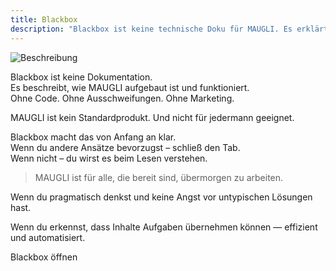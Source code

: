 ```yaml
---
title: Blackbox
description: "Blackbox ist keine technische Doku für MAUGLI. Es erklärt einfach, wie alles funktioniert."
---
```



![Beschreibung](/public/assets/og_image_de.webp)

Blackbox ist keine Dokumentation.  
Es beschreibt, wie MAUGLI aufgebaut ist und funktioniert.  
Ohne Code. Ohne Ausschweifungen. Ohne Marketing.

MAUGLI ist kein Standardprodukt. Und nicht für jedermann geeignet.

Blackbox macht das von Anfang an klar.  
Wenn du andere Ansätze bevorzugst – schließ den Tab.  
Wenn nicht – du wirst es beim Lesen verstehen.

> MAUGLI ist für alle, die bereit sind, übermorgen zu arbeiten.

Wenn du pragmatisch denkst und keine Angst vor untypischen Lösungen hast.

Wenn du erkennst, dass Inhalte Aufgaben übernehmen können — effizient und automatisiert.

<LinkButton href="/intro/01" variant="primary" icon="seti:license" iconPlacement="start">
  Blackbox öffnen
</LinkButton>